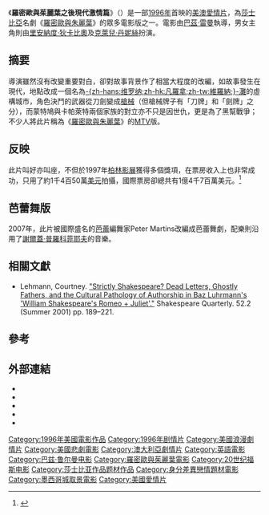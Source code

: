 {{noteTA
|T=zh-hk:羅密歐與茱麗葉之後現代激情篇; zh-tw:羅密歐與茱麗葉; zh-cn:罗密欧与朱丽叶;
|1=zh-hk:羅密歐與茱麗葉之後現代激情篇; zh-tw:羅密歐與茱麗葉; zh-cn:罗密欧与朱丽叶;
|G1=Show
}}
{{Infobox film
| name = 羅密歐與茱麗葉之後現代激情篇
| original_name = ''Romeo + Juliet''
| image = william_shakespeares_romeo_and_juliet_movie_poster.jpg
| image_size = 215px
| caption = 於美國上映時海報
| director = [[巴茲·雷曼|巴茲·雷曼]]
| producer = 巴茲·雷曼<br />[[Gabriella_Martinelli|Gabriella Martinelli]]
| writer = '''[[羅密歐與茱麗葉|原著]]'''：[[威廉·莎士比亞|威廉·莎士比亞]]<br />'''劇本'''：[[Craig_Pearce|Craig Pearce]]<br />　　　巴茲·雷曼
| starring = [[里安納度·狄卡比奧|里安納度·狄卡比奧]]<br />[[克萊兒·丹妮絲|克萊兒·丹妮絲]]<br />[[John_Leguizamo|John Leguizamo]]<br />[[Harold_Perrineau|Harold Perrineau]]<br />[[Pete_Postlethwaite|Pete Postlethwaite]]<br />[[Brian_Dennehy|Brian Dennehy]]<br />[[Christina_Pickles|Christina Pickles]]<br />[[Paul_Sorvino|Paul Sorvino]]<br />[[Diane_Venora|Diane Venora]]<br />[[Paul_Rudd|Paul Rudd]]<br />[[Vondie_Curtis-Hall|Vondie Curtis-Hall]]<br />[[Miriam_Margolyes|Miriam Margolyes]]<br />[[Jamie_Kennedy|Jamie Kennedy]]<br />[[Mario_Cimarro|Mario Cimarro]]
| music = [[Nellee_Hooper|Nellee Hooper]]<br />(''Composer'')<br />[[Craig_Armstrong_(composer)|Craig Armstrong]]<br />(''Composer''<br />(''Orchestrator'')<br />(''Conductor'')<br />[[Marius_De_Vries|Marius De Vries]]<br />(''Composer'')
| cinematography = [[Donald_McAlpine|Donald McAlpine]]
| editing = [[Jill_Bilcock|Jill Bilcock]]
| distributor = [[二十世紀福斯|二十世紀福斯]]
| released = {{start date|1996|11|1}}
| runtime = 120分鐘
| country = [[美國電影|美國]]<br /> [[澳洲電影|澳洲]]
| language = [[英語|英語]]
| budget = $1千4百50萬美元（估計）
| gross = $147,554,999
}}
《'''羅密歐與茱麗葉之後現代激情篇'''》（{{lang-en|'''''William Shakespeare's Romeo + Juliet'''''}}）是一部[[1996年電影|1996年]]首映的[[美國電影|美]][[澳洲電影|澳]][[愛情片|愛情片]]，為[[莎士比亞|莎士比亞]]名劇《[[羅密歐與朱麗葉|羅密歐與朱麗葉]]》的眾多電影版之一。電影由[[巴茲·雷曼|巴茲·雷曼]]執導，男女主角則由[[里安納度·狄卡比奧|里安納度·狄卡比奧]]及[[克萊兒·丹妮絲|克萊兒·丹妮絲]]扮演。

== 摘要 ==
導演雖然沒有改變重要對白，卻對故事背景作了相當大程度的改編，如故事發生在現代，地點改成一個名為[[维罗纳|-{zh-hans:维罗纳;zh-hk:凡羅拿;zh-tw:維羅納;}-灘]]的虛構城市，角色決鬥的武器從刀劍變成[[槍械|槍械]]（但槍械牌子有「刀牌」和「劍牌」之分），而蒙特鳩與卡帕萊特兩個家族的對立亦不只是因世仇，更是為了黑幫戰爭；不少人將此片稱為《[[羅密歐與朱麗葉|羅密歐與朱麗葉]]》的[[MTV|MTV]]版。

== 反映 ==
此片叫好亦叫座，不但於1997年[[柏林影展|柏林影展]]獲得多個獎項，在票房收入上也非常成功，只用了約1千4百50萬[[美元|美元]]拍攝，國際票房卻總共有1億4千7百萬美元。<ref name=mojo>{{cite web |url=http://www.boxofficemojo.com/movies/?id=romeoandjuliet.htm |title=Romeo + Juliet (1996) |accessdate=2007-10-14 |publisher=[[Box_Office_Mojo|Box Office Mojo]] |archive-date=2018-11-06 |archive-url=https://web.archive.org/web/20181106221931/https://www.boxofficemojo.com/movies/?id=romeoandjuliet.htm |dead-url=no }}</ref>

== 芭蕾舞版 ==
2007年，此片被國際盛名的[[芭蕾|芭蕾]]編舞家Peter Martins改編成芭蕾舞劇，配樂則沿用了[[謝爾蓋·謝爾蓋耶維奇·普羅科菲耶夫|謝爾蓋·普羅科菲耶夫]]的音樂。

== 相關文獻 ==
* Lehmann, Courtney. [http://links.jstor.org/sici?sici=0037-3222%28200122%2952%3A2%3C189%3ASSDLGF%3E2.0.CO%3B2-4 "Strictly Shakespeare? Dead Letters, Ghostly Fathers, and the Cultural Pathology of Authorship in Baz Luhrmann's 'William Shakespeare's Romeo + Juliet'."] Shakespeare Quarterly. 52.2 (Summer 2001) pp. 189–221.

== 參考 ==
{{reflist}}

== 外部連結 ==
* {{wayback|url=http://www.romeoandjuliet.com|title=官方網站}}
* {{imdb title|0117509}}
* {{amg movie|1:136681}}
* {{mojo title|romeoandjuliet}}
* {{rotten-tomatoes|william_shakespeares_romeo_and_juliet}}

<!--- {{羅密歐與茱麗葉}} --->
{{Baz Luhrmann}}
{{DEFAULTSORT:Romeo + Juliet}}
[[Category:1996年美國電影作品|Category:1996年美國電影作品]]
[[Category:1996年剧情片|Category:1996年剧情片]]
[[Category:美國浪漫劇情片|Category:美國浪漫劇情片]]
[[Category:美國悲劇電影|Category:美國悲劇電影]]
[[Category:澳大利亞劇情片|Category:澳大利亞劇情片]]
[[Category:英語電影|Category:英語電影]]
[[Category:巴兹·鲁尔曼电影|Category:巴兹·鲁尔曼电影]]
[[Category:羅密歐與茱麗葉電影|Category:羅密歐與茱麗葉電影]]
[[Category:20世纪福斯电影|Category:20世纪福斯电影]]
[[Category:莎士比亚作品题材作品|Category:莎士比亚作品题材作品]]
[[Category:身分差異戀情題材電影|Category:身分差異戀情題材電影]]
[[Category:墨西哥城取景電影|Category:墨西哥城取景電影]]
[[Category:美國愛情片|Category:美國愛情片]]